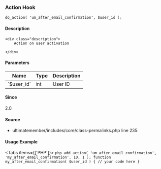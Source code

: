
### Action Hook    
    
```
do_action( 'um_after_email_confirmation', $user_id );
```

#### Description
    <div class="description">
        Action on user activation
 
    </div>

#### Parameters
            
<table className="table-auto mt-2 border dark:border-gray-500 p-5 text-sm text-left">
<thead>
<tr>
<th  className="px-3">Name</th>
<th  className="px-3">Type</th>
<th  className="px-3">Description</th>
</tr>
</thead>
<tbody>
               <tr >
               <td className="px-3 py-2">`$user_id`</td>
               <td className="px-3 py-2">int</td>
               <td className="px-3 py-2 text-sm">User ID</td>
               </tr>
</tbody>
</table>

#### Since
<div class="description">
2.0
</div>

#### Source
  - <Link href="/developer/files/includes-core-class-permalinks#source-view.235">ultimatemember/includes/core/class-permalinks.php</Link> <Link href="/developer/files/includes-core-class-permalinks#source-view.235">line 235</Link>



#### Usage Example

<Tabs items={['PHP']}>
    <Tab>
    ```php
    add_action( 'um_after_email_confirmation', 'my_after_email_confirmation', 10, 1 );
 function my_after_email_confirmation( $user_id ) {
     // your code here
 }
    ```
    </Tab>
</Tabs>